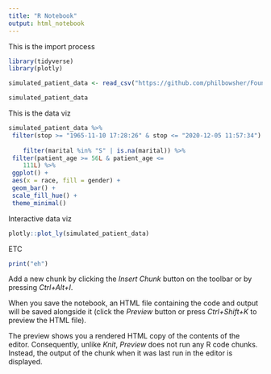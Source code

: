 ```yaml
---
title: "R Notebook"
output: html_notebook
---
```


This is the import process

```r
library(tidyverse)
library(plotly)
```


```r
simulated_patient_data <- read_csv("https://github.com/philbowsher/Foundation-of-the-R-Workflow-workshop-2019-09-06/raw/master/Examples/data/simulated_patient_data.csv")

simulated_patient_data
```

This is the data viz

```r
simulated_patient_data %>%
 filter(stop >= "1965-11-10 17:28:26" & stop <= "2020-12-05 11:57:34") %>%
 
    filter(marital %in% "S" | is.na(marital)) %>%
 filter(patient_age >= 56L & patient_age <= 
    111L) %>%
 ggplot() +
 aes(x = race, fill = gender) +
 geom_bar() +
 scale_fill_hue() +
 theme_minimal()
```

Interactive data viz

```r
plotly::plot_ly(simulated_patient_data)
```

ETC

```r
print("eh")
```

Add a new chunk by clicking the *Insert Chunk* button on the toolbar or by pressing *Ctrl+Alt+I*.

When you save the notebook, an HTML file containing the code and output will be saved alongside it (click the *Preview* button or press *Ctrl+Shift+K* to preview the HTML file).

The preview shows you a rendered HTML copy of the contents of the editor. Consequently, unlike *Knit*, *Preview* does not run any R code chunks. Instead, the output of the chunk when it was last run in the editor is displayed.
